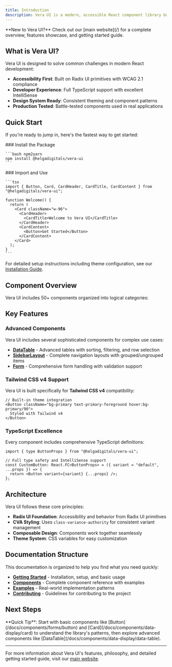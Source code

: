```yaml
---
title: Introduction
description: Vera UI is a modern, accessible React component library built with Radix UI primitives and styled with Tailwind CSS. It provides a comprehensive set of UI components designed for building scalable, production-ready applications with excellent developer experience and accessibility standards.
---
```




<Callout type="info">
**New to Vera UI?** Check out our [main website](/) for a complete overview, features showcase, and getting started guide.
</Callout>

## What is Vera UI?

Vera UI is designed to solve common challenges in modern React development:

- **Accessibility First**: Built on Radix UI primitives with WCAG 2.1 compliance
- **Developer Experience**: Full TypeScript support with excellent IntelliSense
- **Design System Ready**: Consistent theming and component patterns
- **Production Tested**: Battle-tested components used in real applications

## Quick Start

If you're ready to jump in, here's the fastest way to get started:

<Steps>
  <Step>
    ### Install the Package
    
    ```bash npm2yarn
    npm install @helgadigitals/vera-ui
    ```
  </Step>
  
  <Step>
    ### Import and Use
    
    ```tsx
    import { Button, Card, CardHeader, CardTitle, CardContent } from "@helgadigitals/vera-ui";
    
    function Welcome() {
      return (
        <Card className="w-96">
          <CardHeader>
            <CardTitle>Welcome to Vera UI</CardTitle>
          </CardHeader>
          <CardContent>
            <Button>Get Started</Button>
          </CardContent>
        </Card>
      );
    }
    ```
  </Step>
</Steps>

For detailed setup instructions including theme configuration, see our [Installation Guide](/docs/getting-started/installation).

## Component Overview

Vera UI includes 50+ components organized into logical categories:

<Cards>
  <Card
    title="Forms"
    description="Input controls, buttons, selects, and form validation components"
    href="/docs/components/forms"
  />
  <Card
    title="Navigation" 
    description="Sidebar, breadcrumbs, pagination, and navigation patterns"
    href="/docs/components/navigation"
  />
  <Card
    title="Data Display"
    description="Tables, cards, badges, and information presentation components"
    href="/docs/components/data-display"
  />
  <Card
    title="Layout"
    description="Structural components for organizing page content"
    href="/docs/components/layout"
  />
  <Card
    title="Feedback"
    description="Alerts, progress indicators, and user feedback components"
    href="/docs/components/feedback"
  />
  <Card
    title="Overlays"
    description="Modals, tooltips, popovers, and overlay components"
    href="/docs/components/overlays"
  />
</Cards>

## Key Features

### Advanced Components

Vera UI includes several sophisticated components for complex use cases:

- **[DataTable](/docs/components/data-display/data-table)** - Advanced tables with sorting, filtering, and row selection
- **[SidebarLayout](/docs/components/navigation/sidebar-layout)** - Complete navigation layouts with grouped/ungrouped items
- **[Form](/docs/components/forms/form)** - Comprehensive form handling with validation support

### Tailwind CSS v4 Support

Vera UI is built specifically for **Tailwind CSS v4** compatibility:

```tsx
// Built-in theme integration
<Button className="bg-primary text-primary-foreground hover:bg-primary/90">
  Styled with Tailwind v4
</Button>
```

### TypeScript Excellence

Every component includes comprehensive TypeScript definitions:

```tsx
import { type ButtonProps } from "@helgadigitals/vera-ui";

// Full type safety and IntelliSense support
const CustomButton: React.FC<ButtonProps> = ({ variant = "default", ...props }) => {
  return <Button variant={variant} {...props} />;
};
```

## Architecture

Vera UI follows these core principles:

- **Radix UI Foundation**: Accessibility and behavior from Radix UI primitives
- **CVA Styling**: Uses `class-variance-authority` for consistent variant management  
- **Composable Design**: Components work together seamlessly
- **Theme System**: CSS variables for easy customization

## Documentation Structure

This documentation is organized to help you find what you need quickly:

- **[Getting Started](/docs/getting-started)** - Installation, setup, and basic usage
- **[Components](/docs/components)** - Complete component reference with examples
- **[Examples](/docs/examples)** - Real-world implementation patterns
- **[Contributing](/docs/contributing)** - Guidelines for contributing to the project

## Next Steps

<Cards>
  <Card
    title="Installation"
    description="Set up Vera UI in your React project with theme configuration"
    href="/docs/getting-started/installation"
  />
  <Card
    title="Browse Components"
    description="Explore all available components with interactive examples"
    href="/docs/components"
  />
  <Card
    title="View Examples"
    description="See common patterns and advanced implementations"
    href="/docs/examples"
  />
</Cards>

<Callout type="tip">
**Quick Tip**: Start with basic components like [Button](/docs/components/forms/button) and [Card](/docs/components/data-display/card) to understand the library's patterns, then explore advanced components like [DataTable](/docs/components/data-display/data-table).
</Callout>

---

For more information about Vera UI's features, philosophy, and detailed getting started guide, visit our [main website](/).
